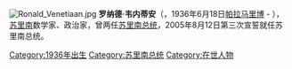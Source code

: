 [[File:Ronald_Venetiaan.jpg|thumb]]
'''罗纳德·韦内蒂安'''（{{lang|nl|Ronald Venetiaan}}，1936年6月18日[[帕拉马里博|帕拉马里博]] - ），[[苏里南|苏里南]]数学家、政治家，曾两任[[苏里南总统|苏里南总统]]，2005年8月12日第三次宣誓就任苏里南总统。

{{start box}}
{{succession box|[[约翰·克拉格|约翰·克拉格]]|[[尤勒斯·韦登博斯|尤勒斯·韦登博斯]]|[[苏里南总统|苏里南总统]]|1991年-1996年}}
{{succession box|[[尤勒斯·韦登博斯|尤勒斯·韦登博斯]]|[[德西·鲍特瑟|德西·鲍特瑟]]|[[苏里南总统|苏里南总统]]|2000年-2010年}}
{{end box}}
{{America-poli-bio-stub}}
{{蘇利南總統}}
{{Authority control}}

{{DEFAULTSORT:Venetiaan, Ronald}}
[[Category:1936年出生|Category:1936年出生]]
[[Category:苏里南总统|Category:苏里南总统]]
[[Category:在世人物|Category:在世人物]]